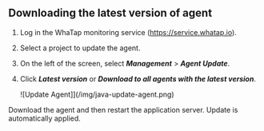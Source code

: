## Downloading the latest version of agent

1.  Log in the WhaTap monitoring service (https://service.whatap.io).

2.  Select a project to update the agent.

3.  On the left of the screen, select **_Management_** > **_Agent Update_**.

4.  Click **_Latest version_** or **_Download to all agents with the latest version_**.

    ![Update Agent]](/img/java-update-agent.png)

Download the agent and then restart the application server. Update is automatically applied.
